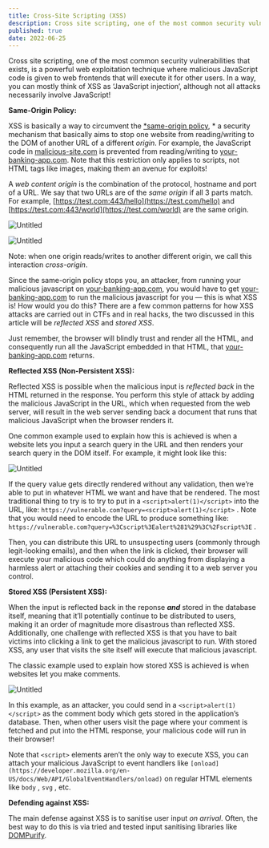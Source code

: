 ```yaml
---
title: Cross-Site Scripting (XSS)
description: Cross site scripting, one of the most common security vulnerabilities that exists, is a powerful web exploitation technique where malicious JavaScript code is given to web frontends that will execute it for other users
published: true
date: 2022-06-25
---
```


Cross site scripting, one of the most common security vulnerabilities that exists, is a powerful web exploitation technique where malicious JavaScript code is given to web frontends that will execute it for other users. In a way, you can mostly think of XSS as ‘JavaScript injection’, although not all attacks necessarily involve JavaScript!

**Same-Origin Policy:**

XSS is basically a way to circumvent the [*same-origin policy](https://developer.mozilla.org/en-US/docs/Web/Security/Same-origin_policy), * a security mechanism that basically aims to stop one website from reading/writing to the DOM of another URL of a different *origin*. For example, the JavaScript code in [malicious-site.com](http://malicious-site.com) is prevented from reading/writing to [your-banking-app.com](http://your-banking-app.com). Note that this restriction only applies to scripts, not HTML tags like images, making them an avenue for exploits!

A *web content* *origin* is the combination of the protocol, hostname and port of a URL. We say that two URLs are of the *same origin* if all 3 parts match. For example, [https://test.com:443/hello](https://test.com/hello) and [https://test.com:443/world](https://test.com/world) are the same origin.

![Untitled](https://s3.us-west-2.amazonaws.com/secure.notion-static.com/a62900d5-7c11-47c3-b441-ea7d288359e7/Untitled.png?X-Amz-Algorithm=AWS4-HMAC-SHA256&X-Amz-Content-Sha256=UNSIGNED-PAYLOAD&X-Amz-Credential=AKIAT73L2G45EIPT3X45%2F20220410%2Fus-west-2%2Fs3%2Faws4_request&X-Amz-Date=20220410T010158Z&X-Amz-Expires=86400&X-Amz-Signature=88197fd4726c224ebeae42c74f7ea81d6be45aa2896b300c3c9fb4b21e877e45&X-Amz-SignedHeaders=host&response-content-disposition=filename%20%3D%22Untitled.png%22&x-id=GetObject)

![Untitled](https://s3.us-west-2.amazonaws.com/secure.notion-static.com/d1fea390-199b-4aff-8577-63229ab04e80/Untitled.png?X-Amz-Algorithm=AWS4-HMAC-SHA256&X-Amz-Content-Sha256=UNSIGNED-PAYLOAD&X-Amz-Credential=AKIAT73L2G45EIPT3X45%2F20220410%2Fus-west-2%2Fs3%2Faws4_request&X-Amz-Date=20220410T010200Z&X-Amz-Expires=86400&X-Amz-Signature=e37c7bf46cae53b201f38862be840c8c9ef121db77faf27585e841071957e583&X-Amz-SignedHeaders=host&response-content-disposition=filename%20%3D%22Untitled.png%22&x-id=GetObject)

Note: when one origin reads/writes to another different origin, we call this interaction *cross-origin*.

Since the same-origin policy stops you, an attacker, from running your malicious javascript on [your-banking-app.com](http://your-banking-app.com), you would have to get [your-banking-app.com](http://your-banking-app.com) to run the malicious javascript for you — this is what XSS is! How would you do this? There are a few common patterns for how XSS attacks are carried out in CTFs and in real hacks, the two discussed in this article will be *reflected XSS* and *stored XSS*.

Just remember, the browser will blindly trust and render all the HTML, and consequently run all the JavaScript embedded in that HTML, that [your-banking-app.com](http://your-banking-app.com) returns.

**Reflected XSS (Non-Persistent XSS):**

Reflected XSS is possible when the malicious input is *reflected back* in the HTML returned in the response. You perform this style of attack by adding the malicious JavaScript in the URL, which when requested from the web server, will result in the web server sending back a document that runs that malicious JavaScript when the browser renders it.

One common example used to explain how this is achieved is when a website lets you input a search query in the URL and then renders your search query in the DOM itself. For example, it might look like this:

![Untitled](https://www.notion.so/signed/https%3A%2F%2Fs3-us-west-2.amazonaws.com%2Fsecure.notion-static.com%2F03131314-a032-4626-9e0e-077a4f3a6f58%2FUntitled.png?table=block&id=cd831b29-0bc6-4d84-9189-8d5f51e074e3&spaceId=621f113b-b6ad-4296-a660-ef8fddc2eb6f&name=Untitled.png&userId=b31acd67-fcbe-478f-bbe4-8bba3feb2748&cache=v2)

If the query value gets directly rendered without any validation, then we’re able to put in whatever HTML we want and have that be rendered. The most traditional thing to try is to try to put in a `<script>alert(1)</script>` into the URL, like: `https://vulnerable.com?query=<script>alert(1)</script>` . Note that you would need to encode the URL to produce something like: `https://vulnerable.com?query=%3Cscript%3Ealert%281%29%3C%2Fscript%3E` .

Then, you can distribute this URL to unsuspecting users (commonly through legit-looking emails), and then when the link is clicked, their browser will execute your malicious code which could do anything from displaying a harmless alert or attaching their cookies and sending it to a web server you control.

**Stored XSS (Persistent XSS):**

When the input is reflected back in the reponse ***and*** stored in the database itself, meaning that it’ll potentially continue to be distributed to users, making it an order of magnitude more disastrous than reflected XSS. Additionally, one challenge with reflected XSS is that you have to bait victims into clicking a link to get the malicious javascript to run. With stored XSS, any user that visits the site itself will execute that malicious javascript.

The classic example used to explain how stored XSS is achieved is when websites let you make comments. 

![Untitled](https://s3.us-west-2.amazonaws.com/secure.notion-static.com/bde9004b-12f1-4a98-8038-bcc628cbfed5/Untitled.png?X-Amz-Algorithm=AWS4-HMAC-SHA256&X-Amz-Content-Sha256=UNSIGNED-PAYLOAD&X-Amz-Credential=AKIAT73L2G45EIPT3X45%2F20220410%2Fus-west-2%2Fs3%2Faws4_request&X-Amz-Date=20220410T010315Z&X-Amz-Expires=86400&X-Amz-Signature=5242e5950b4ad1e7a3f5ce4f7bd4769d813f4e82ff5c0f8d94dd59b5c6cd2434&X-Amz-SignedHeaders=host&response-content-disposition=filename%20%3D%22Untitled.png%22&x-id=GetObject)

In this example, as an attacker, you could send in a `<script>alert(1)</script>` as the comment body which gets stored in the application’s database. Then, when other users visit the page where your comment is fetched and put into the HTML response, your malicious code will run in their browser!  

Note that `<script>` elements aren’t the only way to execute XSS, you can attach your malicious JavaScript to event handlers like `[onload](https://developer.mozilla.org/en-US/docs/Web/API/GlobalEventHandlers/onload)` on regular HTML elements like `body` , `svg` , etc.

**Defending against XSS:**

The main defense against XSS is to sanitise user input *on arrival*. Often, the best way to do this is via tried and tested input sanitising libraries like [DOMPurify](https://github.com/cure53/DOMPurify).
